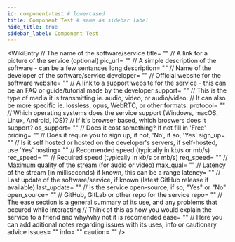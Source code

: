 ```yaml
---
id: component-test # lowercased
title: Component Test # same as sidebar label
hide_title: true
sidebar_label: Component Test
---
```


<!-- Copy this file and add to the strings below!
If you can't find one of these, it's fine to leave it empty ("") -->

<WikiEntry 
    // The name of the software/service
    title= "" 
    // A link for a picture of the service (optional)
    pic_url= "" 
    // A simple description of the software - can be a few sentances long
    description= ""
    // Name of the developer of the software/service
    developer= ""
    // Official website for the software
    website= ""
    // A link to a support website for the service - this can be an FAQ or guide/tutorial made by the developer
    support= ""
    // This is the type of media it is transmitting ie. audio, video, or audio/video.
    // It can also be more specific ie. lossless, opus, WebRTC, or other formats.
    protocol= ""
    // Which operating systems does the service support (Windows, macOS, Linux, Android, iOS)?
    // If it's browser based, which broswers does it support?
    os_support= ""
    // Does it cost something? If not fill in 'Free'
    pricing= ""
    // Does it requre you to sign up, if not, 'No', if so, 'Yes'
    sign_up= ""
    // Is it self hosted or hosted on the developer's servers, if self-hosted, use 'Yes'
    hosting= ""
    // Recomended speed (typically in kb/s or mb/s)
    rec_speed= ""
    // Required speed (typically in kb/s or mb/s)
    req_speed= ""
    // Maximum quality of the stream (for audio or video)
    max_qual= ""
    // Latency of the stream (in milliseconds) if known, this can be a range
    latency= ""
    // Last update of the software/service, if known (latest GitHub release if available)
    last_update= ""
    // Is the service open-source, if so, "Yes" or "No"
    open_source= ""
    // GitHub, GitLab or other repo for the service
    repo= ""
    // The ease section is a general summary of its use, and any problems that occured while interacting
    // Think of this as how you would explain the service to a friend and why/why not it is recomended 
    ease= ""
    // Here you can add aditional notes regarding issues with its uses, info or cautionary advice
    issues= ""
    info= ""
    caution= ""
/>